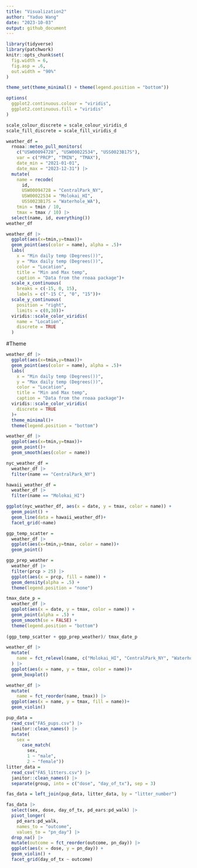```yaml
---
title: "Visualization2"
author: "Yaduo Wang"
date: "2023-10-03"
output: github_document
---
```


```r
library(tidyverse)
library(patchwork)
knitr::opts_chunk$set(
  fig.width = 6,
  fig.asp = .6,
  out.width = "90%"
)

theme_set(theme_minimal() + theme(legend.position = "bottom"))

options(
  ggplot2.continuous.colour = "viridis",
  ggplot2.continuous.fill = "viridis"
)

scale_colour_discrete = scale_colour_viridis_d
scale_fill_discrete = scale_fill_viridis_d
```

```r
weather_df = 
  rnoaa::meteo_pull_monitors(
    c("USW00094728", "USW00022534", "USS0023B17S"),
    var = c("PRCP", "TMIN", "TMAX"), 
    date_min = "2021-01-01",
    date_max = "2023-12-31") |>
  mutate(
    name = recode(
      id, 
      USW00094728 = "CentralPark_NY", 
      USW00022534 = "Molokai_HI",
      USS0023B17S = "Waterhole_WA"),
    tmin = tmin / 10,
    tmax = tmax / 10) |>
  select(name, id, everything())
weather_df
```

```r
weather_df |> 
  ggplot(aes(x=tmin,y=tmax))+
  geom_point(aes(color = name), alpha = .5)+
  labs(
    x = "Min daily temp (Degrees())",
    y = "Max daily temp (Degrees())",
    color = "Location",
    title = "Min and Max temp",
    caption = "Data from the rnoaa package")+
  scale_x_continuous(
    breaks = c(-15, 0, 15),
    labels = c("-15 C", "0", "15"))+
  scale_y_continuous(
    position = "right", 
    limits = c(0,30))+
  viridis::scale_color_viridis(
    name = "Location", 
    discrete = TRUE
  )

```

#Theme
```r
weather_df |> 
  ggplot(aes(x=tmin,y=tmax))+
  geom_point(aes(color = name), alpha = .5)+
  labs(
    x = "Min daily temp (Degrees())",
    y = "Max daily temp (Degrees())",
    color = "Location",
    title = "Min and Max temp",
    caption = "Data from the rnoaa package")+
  viridis::scale_color_viridis(
    discrete = TRUE
  )+
  theme_minimal()+
  theme(legend.position = "bottom")
```

```r
weather_df |> 
  ggplot(aes(x=tmin,y=tmax))+
  geom_point()+
  geom_smooth(aes(color = name))
```

```r
nyc_weather_df = 
  weather_df |> 
  filter(name == "CentralPark_NY")

hawaii_weather_df = 
  weather_df |> 
  filter(name == "Molokai_HI")

ggplot(nyc_weather_df, aes(x = date, y = tmax, color = name)) + 
  geom_point() + 
  geom_line(data = hawaii_weather_df)+
  facet_grid(~name)
```

```r
ggp_temp_scatter = 
  weather_df |> 
  ggplot(aes(x=tmin,y=tmax, color = name))+
  geom_point()

ggp_prep_weather = 
  weather_df |> 
  filter(prcp > 25) |> 
  ggplot(aes(x = prcp, fill = name)) + 
  geom_density(alpha = .5) + 
  theme(legend.position = "none")

tmax_date_p = 
  weather_df |> 
  ggplot(aes(x = date, y = tmax, color = name)) + 
  geom_point(alpha = .5) +
  geom_smooth(se = FALSE) + 
  theme(legend.position = "bottom")
  
(ggp_temp_scatter + ggp_prep_weather)/ tmax_date_p

```

```r
weather_df |> 
  mutate(
    name = fct_relevel(name, c("Molokai_HI", "CentralPark_NY", "Waterhole_WA"))
  ) |> 
  ggplot(aes(x = name, y = tmax, color = name))+
  geom_boxplot()
```

```r
weather_df |> 
  mutate(
    name = fct_reorder(name, tmax)) |> 
  ggplot(aes(x = name, y = tmax, fill = name))+
  geom_violin()
```

```r
pup_data = 
  read_csv("FAS_pups.csv") |>
  janitor::clean_names() |>
  mutate(
    sex = 
      case_match(
        sex, 
        1 ~ "male", 
        2 ~ "female"))
litter_data = 
  read_csv("FAS_litters.csv") |>
  janitor::clean_names() |>
  separate(group, into = c("dose", "day_of_tx"), sep = 3)

fas_data = left_join(pup_data, litter_data, by = "litter_number") 

fas_data |> 
  select(sex, dose, day_of_tx, pd_ears:pd_walk) |> 
  pivot_longer(
    pd_ears:pd_walk,
    names_to = "outcome", 
    values_to = "pn_day") |> 
  drop_na() |> 
  mutate(outcome = fct_reorder(outcome, pn_day)) |> 
  ggplot(aes(x = dose, y = pn_day)) + 
  geom_violin() +
  facet_grid(day_of_tx ~ outcome)
```

